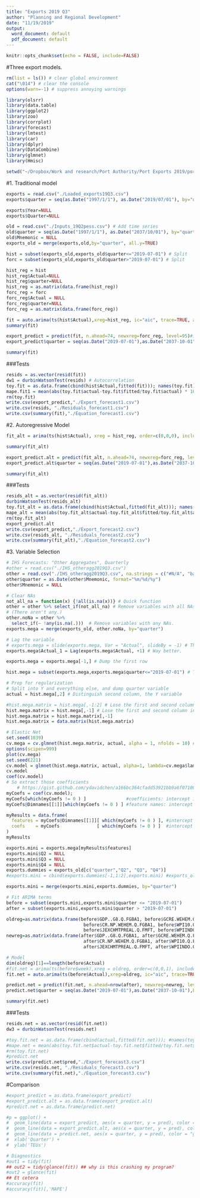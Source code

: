 ```yaml
---
title: "Exports 2019 Q3"
author: "Planning and Regional Development"
date: "11/19/2019"
output:
  word_document: default
  pdf_document: default
---
```


```r
knitr::opts_chunk$set(echo = FALSE, include=FALSE)
```

\pagenumbering{arabic} 


#Three export models. 
```r
rm(list = ls()) # clear global environment 
cat("\014") # clear the console 
options(warn=-1) # suppress annoying warnings 

library(olsrr) 
library(data.table) 
library(ggplot2) 
library(zoo) 
library(corrplot) 
library(forecast) 
library(lmtest) 
library(car) 
library(dplyr) 
library(DataCombine)
library(glmnet) 
library(Hmisc) 

setwd("~/Dropbox/Work and research/Port Authority/Port Exports 2019/port_exports")
```

#1. Traditional model

```r
exports = read.csv("./Loaded_exports19Q3.csv") 
exports$quarter = seq(as.Date("1997/1/1"), as.Date("2019/07/01"), by="quarter") # Add date

exports$Year=NULL 
exports$Quarter=NULL 

old = read.csv("./Inputs_19Q2pess.csv") # Add time series 
old$quarter = seq(as.Date("1997/1/1"), as.Date("2037/10/01"), by="quarter") # Add date
old$Mnemonic = NULL 
exports_old = merge(exports,old,by="quarter", all.y=TRUE) 

hist = subset(exports_old,exports_old$quarter<="2019-07-01") # Split 
forc = subset(exports_old,exports_old$quarter>"2019-07-01") # Split 

hist_reg = hist 
hist_reg$Actual=NULL 
hist_reg$quarter=NULL 
hist_reg = as.matrix(data.frame(hist_reg)) 
forc_reg = forc 
forc_reg$Actual = NULL 
forc_reg$quarter=NULL 
forc_reg = as.matrix(data.frame(forc_reg)) 

fit = auto.arima(ts(hist$Actual),xreg=hist_reg, ic="aic", trace=TRUE, allowdrift=FALSE)#,lambda=0, seasonal=TRUE)# 
summary(fit) 

export_predict = predict(fit, n.ahead=74, newxreg=forc_reg, level=95)#interval = "prediction", conf.level=.9) # predict 
export_predict$quarter = seq(as.Date("2019-07-01"),as.Date("2037-10-01"),by="quarter")  
```

```r
summary(fit) 
```

###Tests 
```r
resids = as.vector(resid(fit)) 
dw1 = durbinWatsonTest(resids) # Autocorrelation 
toy.fit = as.data.frame(cbind(hist$Actual,fitted(fit))); names(toy.fit) = c("actual","fitted")
mape.fit1 = mean(abs(toy.fit$actual-toy.fit$fitted/toy.fit$actual) * 100) # MAPE # rowMeans
rm(toy.fit) 
write.csv(export_predict,"./Export_forecast1.csv") 
write.csv(resids, "./Residuals_forecast1.csv") 
write.csv(summary(fit),"./Equation_forecast1.csv") 
```


#2. Autoregressive Model

```r
fit_alt = arima(ts(hist$Actual), xreg = hist_reg, order=c(0,0,0), include.mean=T) # as of 2018-09 (1,0,1) before that (1,1,2)) 

summary(fit_alt) 

export_predict.alt = predict(fit_alt, n.ahead=74, newxreg=forc_reg, level=95) #interval = "prediction", conf.level=.9) # predict 
export_predict.alt$quarter = seq(as.Date("2019-07-01"),as.Date("2037-10-01"),by="quarter")  
```

```r
summary(fit_alt) 
```

###Tests 

```r
resids_alt = as.vector(resid(fit_alt)) 
durbinWatsonTest(resids_alt)
toy.fit_alt = as.data.frame(cbind(hist$Actual,fitted(fit_alt))); names(toy.fit_alt) = c("actual","fitted")
mape_alt = mean(abs(toy.fit_alt$actual-toy.fit_alt$fitted/toy.fit_alt$actual) * 100) # MAPE # rowMeans
rm(toy.fit_alt) 
export_predict.alt
write.csv(export_predict,"./Export_forecast2.csv") 
write.csv(resids_alt, "./Residuals_forecast2.csv") 
write.csv(summary(fit_alt),"./Equation_forecast2.csv") 
```


#3. Variable Selection

```r
# IHS Forecasts: "Other Aggregates", Quarterly 
#other = read.csv("./IHS_otheragg2019Q3.csv") 
other = read.csv("./IHS_otheragg2019Q3.csv", na.strings = c("#N/A", "bar"))
other$quarter = as.Date(other$Mnemonic, format="%m/%d/%y") 
other$Mnemonic = NULL 

# Clear NAs 
not_all_na = function(x) {!all(is.na(x))} # Quick function 
other = other %>% select_if(not_all_na) # Remove variables with all NAs. 
# (There aren't any.) 
other.noNa = other %>%
  select_if(~ !any(is.na(.)))  # Remove variables with any NAs. 
exports.mega = merge(exports_old, other.noNa, by="quarter") 

# Lag the variable 
# exports.mega = slide(exports.mega, Var = "Actual", slideBy = -1) # This way sucks 
exports.mega$Actual_1 = Lag(exports.mega$Actual, +1) # Way better. 

exports.mega = exports.mega[-1,] # Dump the first row 

hist.mega = subset(exports.mega,exports.mega$quarter<="2019-07-01") # Take the old stuff for building model 

# Prep for regularization 
# Split into Y and everything else, and dump quarter variable
actual = hist.mega[,2] # Distinguish second column, the Y variable 

#hist.mega.matrix = hist.mega[,-1:2] # Lose the first and second column in main matrix 
hist.mega.matrix = hist.mega[,-1] # Lose the first and second column in main matrix 
hist.mega.matrix = hist.mega.matrix[,-1] 
hist.mega.matrix = data.matrix(hist.mega.matrix) 

# Elastic Net 
set.seed(1039) 
cv.mega = cv.glmnet(hist.mega.matrix, actual, alpha = 1, nfolds = 10) # pick penalization process (between 0 and 1) 
options(scipen=999)
plot(cv.mega) 
set.seed(221)
cv.model = glmnet(hist.mega.matrix, actual, alpha=1, lambda=cv.mega$lambda.1se) 
cv.model 
coef(cv.model) 
# So extract those coefficients 
    # https://gist.github.com/ydavidchen/a166bc364cfadd53921bb9a6f07100bb
myCoefs = coef(cv.model); 
myCoefs[which(myCoefs != 0 ) ]               #coefficients: intercept included
myCoefs@Dimnames[[1]][which(myCoefs != 0 ) ] #feature names: intercept included

myResults = data.frame(
  features = myCoefs@Dimnames[[1]][ which(myCoefs != 0 ) ], #intercept included
  coefs    = myCoefs              [ which(myCoefs != 0 ) ]  #intercept included
)
myResults 

exports.mini = exports.mega[myResults$features] 
exports.mini$Q2 = NULL 
exports.mini$Q3 = NULL 
exports.mini$Q4 = NULL 
exports.dummies = exports_old[c("quarter","Q2", "Q3", "Q4")] 
#exports.mini = cbind(exports.dummies[-1,1:2],exports.mini) #exports_old$Actual[-1,])#,exports_old.mega)

exports.mini = merge(exports.mini,exports.dummies, by="quarter")  

# Fit ARIMA terms 
before = subset(exports.mini,exports.mini$quarter <= "2019-07-01") 
after = subset(exports.mini,exports.mini$quarter > "2019-07-01") 

oldreg=as.matrix(data.frame(before$GDP..G8.Q.FGBA1, before$GCRE.WEHEM.Q.FGBA1, before$WPI06.Q.FMFT, 
                             before$CR.NP.WEHEM.Q.FGBA1, before$WPI10.Q.FMFT, before$WPI09.Q.FMFT, 
                             before$JEXCHMTPREAL.Q.FMFT, before$WPIINDO.Q.FMFT, before$Q2, before$Q3, before$Q4))#, before$Actual_1)) 
newreg=as.matrix(data.frame(after$GDP..G8.Q.FGBA1, after$GCRE.WEHEM.Q.FGBA1, after$WPI06.Q.FMFT, 
                             after$CR.NP.WEHEM.Q.FGBA1, after$WPI10.Q.FMFT, after$WPI09.Q.FMFT, 
                             after$JEXCHMTPREAL.Q.FMFT, after$WPIINDO.Q.FMFT, after$Q2, after$Q3, after$Q4))#, after$Actual_1)) 

# Model 
dim(oldreg)[1]==length(before$Actual) 
#fit.net = arima(ts(before$week),xreg = oldreg, order=c(0,0,1), include.mean=T)# as of 2018-09 (1,0,1) before that (1,1,2)) 
fit.net = auto.arima(ts(before$Actual),xreg=oldreg, ic="aic", trace=TRUE, allowdrift=FALSE)#,lambda=0, seasonal=TRUE)# 

predict.net = predict(fit.net, n.ahead=nrow(after), newxreg=newreg, level=95)#interval = "prediction", conf.level=.9) # predict 
predict.net$quarter = seq(as.Date("2019-07-01"),as.Date("2037-10-01"),by="quarter") #+extra 
```


```r
summary(fit.net) 
```


###Tests 
```r
resids.net = as.vector(resid(fit.net)) 
dw3 = durbinWatsonTest(resids.net) 
```


```r
#toy.fit.net = as.data.frame(cbind(actual,fitted(fit.net))); #names(toy.fit.net) = c("actual","fitted")
#mape.net = mean(abs(toy.fit.net$actual-toy.fit.net$fitted/toy.fit.net$actual) * 100) # MAPE # rowMeans
#rm(toy.fit.net) 
#predict.net 
write.csv(predict.net$pred,"./Export_forecast3.csv") 
write.csv(resids.net, "./Residuals_forecast3.csv") 
write.csv(summary(fit.net),"./Equation_forecast3.csv") 
```


#Comparison
```r
#export_predict = as.data.frame(export_predict) 
#export_predict.alt = as.data.frame(export_predict.alt) 
#predict.net = as.data.frame(predict.net) 

#p = ggplot() + 
#  geom_line(data = export_predict, aes(x = quarter, y = pred), color = "blue") +
#  geom_line(data = export_predict.alt, aes(x = quarter, y = pred), color = "red") +
#  geom_line(data = predict.net, aes(x = quarter, y = pred), color = "green") +
#  xlab('Quarter') +
#  ylab('TEUs')

```

```r
# Diagnostics 
#out1 = tidy(fit) 
## out2 = tidy(glance(fit)) ## why is this crashing my program? 
#out2 = glance(fit) 
## Et cetera 
#accuracy(fit) 
#accuracy(fit)[,'MAPE'] 
```


